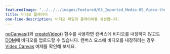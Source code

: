 ---
featuredImage: "../../../images/featured/03_Imported_Media-05_Video-thumbnail.png"
title: 비디오 플레이어
one-line-description: 비디오 파일의 플레이어를 생성합니다.
---

<a href="https://p5js.org/reference/#/p5/noCanvas" target="_blank">noCanvas()</a>와 
<a href="https://p5js.org/reference/#/p5/createVideo" target="_blank">createVideo()</a> 함수를 사용하면 캔버스에 비디오를 내장하지 않고도 
<a href="https://developer.mozilla.org/en-US/docs/Glossary/DOM" target="_blank">DOM</a>에 비디오를 업로드할 수 있습니다. 캔버스 요소에 비디오를 내장하려는 경우
<a href="https://p5js.org/examples/dom-video-canvas.html" target="_blank">Video Canvas</a> 예제를 확인해 보세요.
